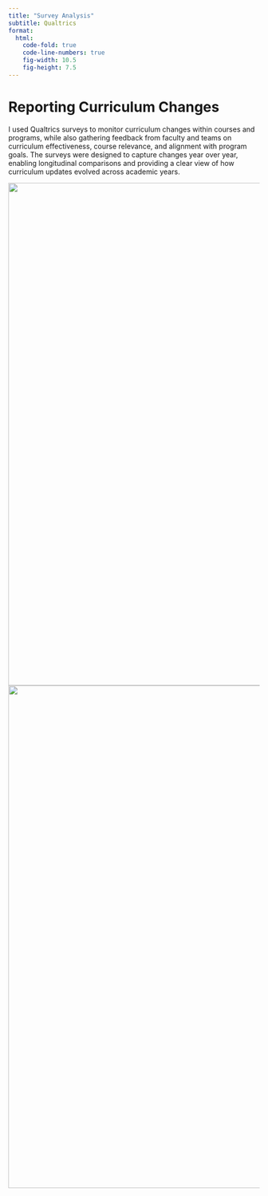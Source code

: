 ```yaml
---
title: "Survey Analysis"
subtitle: Qualtrics
format: 
  html: 
    code-fold: true
    code-line-numbers: true
    fig-width: 10.5
    fig-height: 7.5
---
```


# Reporting Curriculum Changes
I used Qualtrics surveys to monitor curriculum changes within courses and programs, while also gathering feedback from faculty and teams on curriculum effectiveness, course relevance, and alignment with program goals. The surveys were designed to capture changes year over year, enabling longitudinal comparisons and providing a clear view of how curriculum updates evolved across academic years.

::: {.cell-output-display}
![](../quality_analysis/survey.qmd){width=1008}
![](../quality_analysis/report.png){width=1008}
:::

